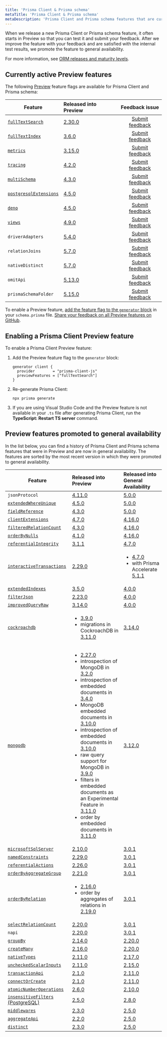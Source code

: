 ```yaml
---
title: 'Prisma Client & Prisma schema'
metaTitle: 'Prisma Client & Prisma schema'
metaDescription: 'Prisma Client and Prisma schema features that are currently in Preview.'
---
```


<TopBlock>

When we release a new Prisma Client or Prisma schema feature, it often starts in Preview so that you can test it and submit your feedback. After we improve the feature with your feedback and are satisfied with the internal test results, we promote the feature to general availability.

For more information, see [ORM releases and maturity levels](/orm/more/releases).

</TopBlock>

## Currently active Preview features

The following [Preview](/orm/more/releases#preview) feature flags are available for Prisma Client and Prisma schema:

| Feature                                                                                      | Released into Preview                                          |                            Feedback issue                             |
| -------------------------------------------------------------------------------------------- | :------------------------------------------------------------- | :-------------------------------------------------------------------: |
| [`fullTextSearch`](/orm/prisma-client/queries/full-text-search)                              | [2.30.0](https://github.com/prisma/prisma/releases/tag/2.30.0) |    [Submit feedback](https://github.com/prisma/prisma/issues/8877)    |
| [`fullTextIndex`](/orm/prisma-schema/data-model/indexes#full-text-indexes-mysql-and-mongodb) | [3.6.0](https://github.com/prisma/prisma/releases/tag/3.6.0)   |   [Submit feedback](https://github.com/prisma/prisma/issues/10539)    |
| [`metrics`](/orm/prisma-client/observability-and-logging/metrics)                            | [3.15.0](https://github.com/prisma/prisma/releases/tag/3.15.0) |   [Submit feedback](https://github.com/prisma/prisma/issues/13579)    |
| [`tracing`](/orm/prisma-client/observability-and-logging/opentelemetry-tracing)              | [4.2.0](https://github.com/prisma/prisma/releases/tag/4.2.0)   |   [Submit feedback](https://github.com/prisma/prisma/issues/14640)    |
| [`multiSchema`](https://github.com/prisma/prisma/issues/1122#issuecomment-1231773471)        | [4.3.0](https://github.com/prisma/prisma/releases/tag/4.3.0)   |   [Submit feedback](https://github.com/prisma/prisma/issues/15077)    |
| [`postgresqlExtensions`](/orm/prisma-schema/postgresql-extensions)                           | [4.5.0](https://github.com/prisma/prisma/releases/tag/4.5.0)   |   [Submit feedback](https://github.com/prisma/prisma/issues/15835)    |
| [`deno`](/orm/prisma-client/deployment/edge/deploy-to-deno-deploy)                           | [4.5.0](https://github.com/prisma/prisma/releases/tag/4.5.0)   |   [Submit feedback](https://github.com/prisma/prisma/issues/15844)    |
| [`views`](/orm/prisma-schema/data-model/views)                                               | [4.9.0](https://github.com/prisma/prisma/releases/tag/4.9.0)   |   [Submit feedback](https://github.com/prisma/prisma/issues/17335)    |
| `driverAdapters`                                                                             | [5.4.0](https://github.com/prisma/prisma/releases/tag/5.4.0)   |    [Submit feedback](https://github.com/prisma/prisma/issues/3108)    |
| `relationJoins`                                                                              | [5.7.0](https://github.com/prisma/prisma/releases/tag/5.7.0)   | [Submit feedback](https://github.com/prisma/prisma/discussions/22288) |
| `nativeDistinct`                                                                             | [5.7.0](https://github.com/prisma/prisma/releases/tag/5.7.0)   | [Submit feedback](https://github.com/prisma/prisma/discussions/22287) |
| `omitApi`                                                                                    | [5.13.0](https://github.com/prisma/prisma/releases/tag/5.13.0) | [Submit feedback](https://github.com/prisma/prisma/discussions/23924) |
| `prismaSchemaFolder`                                                                         | [5.15.0](https://github.com/prisma/prisma/releases/tag/5.15.0) | [Submit feedback](https://github.com/prisma/prisma/discussions/24413) |

To enable a Preview feature, [add the feature flag to the `generator` block](#enabling-a-prisma-client-preview-feature) in your `schema.prisma` file. [Share your feedback on all Preview features on GitHub](https://github.com/prisma/prisma/issues/3108).

## Enabling a Prisma Client Preview feature

To enable a Prisma Client Preview feature:

1. Add the Preview feature flag to the `generator` block:

   ```prisma
   generator client {
     provider        = "prisma-client-js"
     previewFeatures = ["fullTextSearch"]
   }
   ```

2. Re-generate Prisma Client:

   ```terminal
   npx prisma generate
   ```

3. If you are using Visual Studio Code and the Preview feature is not available in your `.ts` file after generating Prisma Client, run the **TypeScript: Restart TS server** command.

## Preview features promoted to general availability

In the list below, you can find a history of Prisma Client and Prisma schema features that were in Preview and are now in general availability. The features are sorted by the most recent version in which they were promoted to general availability.

| Feature                                                                                                                    | Released into Preview                                                                                                                                                                                                                                                                                                                                                                                                                                                                                                                                                                                                                                                                                                                                                                                                                                           |                                                                     Released into General Availability                                                                      |
| -------------------------------------------------------------------------------------------------------------------------- | :-------------------------------------------------------------------------------------------------------------------------------------------------------------------------------------------------------------------------------------------------------------------------------------------------------------------------------------------------------------------------------------------------------------------------------------------------------------------------------------------------------------------------------------------------------------------------------------------------------------------------------------------------------------------------------------------------------------------------------------------------------------------------------------------------------------------------------------------------------------- | :------------------------------------------------------------------------------------------------------------------------------------------------------------------------- |
| `jsonProtocol`                                                                                                             | [4.11.0](https://github.com/prisma/prisma/releases/tag/4.11.0)                                                                                                                                                                                                                                                                                                                                                                                                                                                                                                                                                                                                                                                                                                                                                                                                  |                                                        [5.0.0](https://github.com/prisma/prisma/releases/tag/5.0.0)                                                         |
| [`extendedWhereUnique`](/orm/reference/prisma-client-reference#filter-on-non-unique-fields-with-userwhereuniqueinput)      | [4.5.0](https://github.com/prisma/prisma/releases/tag/4.5.0)                                                                                                                                                                                                                                                                                                                                                                                                                                                                                                                                                                                                                                                                                                                                                                                                    |                                                        [5.0.0](https://github.com/prisma/prisma/releases/tag/5.0.0)                                                         |
| [`fieldReference`](/orm/reference/prisma-client-reference#compare-columns-in-the-same-table)                               | [4.3.0](https://github.com/prisma/prisma/releases/tag/4.3.0)                                                                                                                                                                                                                                                                                                                                                                                                                                                                                                                                                                                                                                                                                                                                                                                                    |                                                        [5.0.0](https://github.com/prisma/prisma/releases/tag/5.0.0)                                                         |
| [`clientExtensions`](/orm/prisma-client/client-extensions)                                                                 | [4.7.0](https://github.com/prisma/prisma/releases/tag/4.7.0)                                                                                                                                                                                                                                                                                                                                                                                                                                                                                                                                                                                                                                                                                                                                                                                                    |                                                       [4.16.0](https://github.com/prisma/prisma/releases/tag/4.16.0)                                                        |
| [`filteredRelationCount`](/orm/prisma-client/queries/aggregation-grouping-summarizing#filter-the-relation-count)           | [4.3.0](https://github.com/prisma/prisma/releases/tag/4.3.0)                                                                                                                                                                                                                                                                                                                                                                                                                                                                                                                                                                                                                                                                                                                                                                                                    |                                                       [4.16.0](https://github.com/prisma/prisma/releases/tag/4.16.0)                                                        |
| [`orderByNulls`](/orm/prisma-client/queries/filtering-and-sorting#sort-with-null-records-first-or-last)                    | [4.1.0](https://github.com/prisma/prisma/releases/tag/4.1.0)                                                                                                                                                                                                                                                                                                                                                                                                                                                                                                                                                                                                                                                                                                                                                                                                    |                                                       [4.16.0](https://github.com/prisma/prisma/releases/tag/4.16.0)                                                        |
| [`referentialIntegrity`](/orm/prisma-schema/data-model/relations/relation-mode)                                            | [3.1.1](https://github.com/prisma/prisma/releases/tag/3.1.1)                                                                                                                                                                                                                                                                                                                                                                                                                                                                                                                                                                                                                                                                                                                                                                                                    |                                                        [4.7.0](https://github.com/prisma/prisma/releases/tag/4.7.0)                                                         |
| [`interactiveTransactions`](/orm/prisma-client/queries/transactions#interactive-transactions)                              | [2.29.0](https://github.com/prisma/prisma/releases/tag/2.29.0)                                                                                                                                                                                                                                                                                                                                                                                                                                                                                                                                                                                                                                                                                                                                                                                                  | <ul><li> [4.7.0](https://github.com/prisma/prisma/releases/tag/4.7.0)</li><li>with Prisma Accelerate [5.1.1](https://github.com/prisma/prisma/releases/tag/5.1.1)</li></ul> |
| [`extendedIndexes`](/orm/prisma-schema/data-model/indexes)                                                                 | [3.5.0](https://github.com/prisma/prisma/releases/tag/3.5.0)                                                                                                                                                                                                                                                                                                                                                                                                                                                                                                                                                                                                                                                                                                                                                                                                    |                                                        [4.0.0](https://github.com/prisma/prisma/releases/tag/4.0.0)                                                         |
| [`filterJson`](/orm/prisma-client/special-fields-and-types/working-with-json-fields#filter-on-a-json-field-simple)                | [2.23.0](https://github.com/prisma/prisma/releases/tag/2.23.0)                                                                                                                                                                                                                                                                                                                                                                                                                                                                                                                                                                                                                                                                                                                                                                                                  |                                                        [4.0.0](https://github.com/prisma/prisma/releases/tag/4.0.0)                                                         |
| [`improvedQueryRaw`](/orm/prisma-client/using-raw-sql/raw-queries#raw-query-type-mapping)                    | [3.14.0](https://github.com/prisma/prisma/releases/tag/3.14.0)                                                                                                                                                                                                                                                                                                                                                                                                                                                                                                                                                                                                                                                                                                                                                                                                  |                                                        [4.0.0](https://github.com/prisma/prisma/releases/tag/4.0.0)                                                         |
| [`cockroachdb`](/orm/overview/databases/cockroachdb)                                                                       | <ul><li>[3.9.0](https://github.com/prisma/prisma/releases/tag/3.9.0)</li><li>migrations in CockroachDB in [3.11.0](https://github.com/prisma/prisma/releases/tag/3.11.0)</li></ul>                                                                                                                                                                                                                                                                                                                                                                                                                                                                                                                                                                                                                                                                              |                                                       [3.14.0](https://github.com/prisma/prisma/releases/tag/3.14.0)                                                        |
| [`mongodb`](/orm/overview/databases/mongodb)                                                                               | <ul><li>[2.27.0](https://github.com/prisma/prisma/releases/tag/2.27.0)</li><li>introspection of MongoDB in [3.2.0](https://github.com/prisma/prisma/releases/tag/3.2.0)</li><li>introspection of embedded documents in [3.4.0](https://github.com/prisma/prisma/releases/tag/3.4.0)</li><li>MongoDB embedded documents in [3.10.0](https://github.com/prisma/prisma/releases/tag/3.10.0)</li><li>introspection of embedded documents in [3.10.0](https://github.com/prisma/prisma/releases/tag/3.10.0)</li><li>raw query support for MongoDB in [3.9.0](https://github.com/prisma/prisma/releases/tag/3.9.0)</li><li>filters in embedded documents as an Experimental Feature in [3.11.0](https://github.com/prisma/prisma/releases/tag/3.11.0)</li><li>order by embedded documents in [3.11.0](https://github.com/prisma/prisma/releases/tag/3.11.0)</li></ul> |                                                       [3.12.0](https://github.com/prisma/prisma/releases/tag/3.12.0)                                                        |
| [`microsoftSqlServer`](/orm/overview/databases/sql-server)                                                                 | [2.10.0](https://github.com/prisma/prisma/releases/tag/2.10.0)                                                                                                                                                                                                                                                                                                                                                                                                                                                                                                                                                                                                                                                                                                                                                                                                  |                                                        [3.0.1](https://github.com/prisma/prisma/releases/tag/3.0.1)                                                         |
| [`namedConstraints`](/orm/prisma-schema/data-model/database-mapping#constraint-and-index-names)                            | [2.29.0](https://github.com/prisma/prisma/releases/tag/2.29.0)                                                                                                                                                                                                                                                                                                                                                                                                                                                                                                                                                                                                                                                                                                                                                                                                  |                                                        [3.0.1](https://github.com/prisma/prisma/releases/tag/3.0.1)                                                         |
| [`referentialActions`](/orm/prisma-schema/data-model/relations/referential-actions)                                        | [2.26.0](https://github.com/prisma/prisma/releases/tag/2.26.0)                                                                                                                                                                                                                                                                                                                                                                                                                                                                                                                                                                                                                                                                                                                                                                                                  |                                                        [3.0.1](https://github.com/prisma/prisma/releases/tag/3.0.1)                                                         |
| [`orderByAggregateGroup`](/orm/prisma-client/queries/aggregation-grouping-summarizing#order-by-aggregate-group)            | [2.21.0](https://github.com/prisma/prisma/releases/tag/2.21.0)                                                                                                                                                                                                                                                                                                                                                                                                                                                                                                                                                                                                                                                                                                                                                                                                  |                                                        [3.0.1](https://github.com/prisma/prisma/releases/tag/3.0.1)                                                         |
| [`orderByRelation`](/orm/prisma-client/queries/filtering-and-sorting#sort-by-relation)                                     | <ul><li>[2.16.0](https://github.com/prisma/prisma/releases/tag/2.16.0)</li><li>order by aggregates of relations in [2.19.0](https://github.com/prisma/prisma/releases/tag/2.19.0)</li></ul>                                                                                                                                                                                                                                                                                                                                                                                                                                                                                                                                                                                                                                                                     |                                                        [3.0.1](https://github.com/prisma/prisma/releases/tag/3.0.1)                                                         |
| [`selectRelationCount`](/orm/prisma-client/queries/aggregation-grouping-summarizing#count-relations)                       | [2.20.0](https://github.com/prisma/prisma/releases/tag/2.20.0)                                                                                                                                                                                                                                                                                                                                                                                                                                                                                                                                                                                                                                                                                                                                                                                                  |                                                        [3.0.1](https://github.com/prisma/prisma/releases/tag/3.0.1)                                                         |
| `napi`                                                                                                                     | [2.20.0](https://github.com/prisma/prisma/releases/tag/2.20.0)                                                                                                                                                                                                                                                                                                                                                                                                                                                                                                                                                                                                                                                                                                                                                                                                  |                                                        [3.0.1](https://github.com/prisma/prisma/releases/tag/3.0.1)                                                         |
| [`groupBy`](/orm/reference/prisma-client-reference#groupby)                                                                | [2.14.0](https://github.com/prisma/prisma/releases/tag/2.14.0)                                                                                                                                                                                                                                                                                                                                                                                                                                                                                                                                                                                                                                                                                                                                                                                                  |                                                       [2.20.0](https://github.com/prisma/prisma/releases/tag/2.20.0)                                                        |
| [`createMany`](/orm/reference/prisma-client-reference#createmany)                                                          | [2.16.0](https://github.com/prisma/prisma/releases/tag/2.16.0)                                                                                                                                                                                                                                                                                                                                                                                                                                                                                                                                                                                                                                                                                                                                                                                                  |                                                       [2.20.0](https://github.com/prisma/prisma/releases/tag/2.20.0)                                                        |
| [`nativeTypes`](/orm/prisma-schema/data-model/models#native-types-mapping)                                                 | [2.11.0](https://github.com/prisma/prisma/releases/tag/2.11.0)                                                                                                                                                                                                                                                                                                                                                                                                                                                                                                                                                                                                                                                                                                                                                                                                  |                                                       [2.17.0](https://github.com/prisma/prisma/releases/tag/2.17.0)                                                        |
| [`uncheckedScalarInputs`](/orm/prisma-client/queries/relation-queries#create-a-single-record-and-multiple-related-records) | [2.11.0](https://github.com/prisma/prisma/releases/tag/2.11.0)                                                                                                                                                                                                                                                                                                                                                                                                                                                                                                                                                                                                                                                                                                                                                                                                  |                                                       [2.15.0](https://github.com/prisma/prisma/releases/tag/2.15.0)                                                        |
| [`transactionApi`](/orm/prisma-client/queries/transactions#the-transaction-api)                                            | [2.1.0](https://github.com/prisma/prisma/releases/tag/2.1.0)                                                                                                                                                                                                                                                                                                                                                                                                                                                                                                                                                                                                                                                                                                                                                                                                    |                                                       [2.11.0](https://github.com/prisma/prisma/releases/tag/2.11.0)                                                        |
| [`connectOrCreate`](/orm/reference/prisma-client-reference#connectorcreate)                                                | [2.1.0](https://github.com/prisma/prisma/releases/tag/2.1.0)                                                                                                                                                                                                                                                                                                                                                                                                                                                                                                                                                                                                                                                                                                                                                                                                    |                                                       [2.11.0](https://github.com/prisma/prisma/releases/tag/2.11.0)                                                        |
| [`atomicNumberOperations`](/orm/reference/prisma-client-reference#atomic-number-operations)                                | [2.6.0](https://github.com/prisma/prisma/releases/tag/2.6.0)                                                                                                                                                                                                                                                                                                                                                                                                                                                                                                                                                                                                                                                                                                                                                                                                    |                                                       [2.10.0](https://github.com/prisma/prisma/releases/tag/2.10.0)                                                        |
| [`insensitiveFilters` (PostgreSQL)](/orm/prisma-client/queries/filtering-and-sorting#case-insensitive-filtering)           | [2.5.0](https://github.com/prisma/prisma/releases/tag/2.5.0)                                                                                                                                                                                                                                                                                                                                                                                                                                                                                                                                                                                                                                                                                                                                                                                                    |                                                        [2.8.0](https://github.com/prisma/prisma/releases/tag/2.8.0)                                                         |
| [`middlewares`](/orm/prisma-client/client-extensions/middleware)                                                           | [2.3.0](https://github.com/prisma/prisma/releases/tag/2.3.0)                                                                                                                                                                                                                                                                                                                                                                                                                                                                                                                                                                                                                                                                                                                                                                                                    |                                                        [2.5.0](https://github.com/prisma/prisma/releases/tag/2.5.0)                                                         |
| [`aggregateApi`](/orm/prisma-client/queries/aggregation-grouping-summarizing#aggregate)                                    | [2.2.0](https://github.com/prisma/prisma/releases/tag/2.2.0)                                                                                                                                                                                                                                                                                                                                                                                                                                                                                                                                                                                                                                                                                                                                                                                                    |                                                        [2.5.0](https://github.com/prisma/prisma/releases/tag/2.5.0)                                                         |
| [`distinct`](/orm/reference/prisma-client-reference#distinct)                                                              | [2.3.0](https://github.com/prisma/prisma/releases/tag/2.3.0)                                                                                                                                                                                                                                                                                                                                                                                                                                                                                                                                                                                                                                                                                                                                                                                                    |                                                        [2.5.0](https://github.com/prisma/prisma/releases/tag/2.5.0)                                                         |
